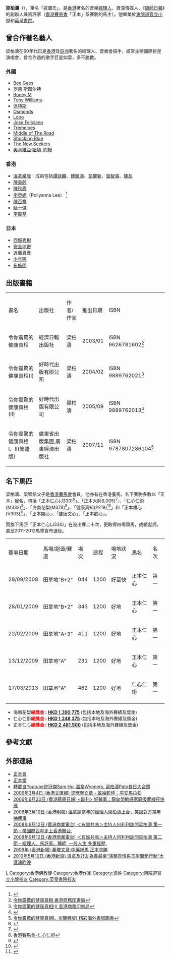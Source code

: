 {{copyedit|time=2020-12-01}}
{{藝人
| 類型 = 幕後
| 圖片 =
| 圖片尺寸 = 
| 姓名 = 梁柏濤
| 羅馬拼音 =  Leung Pak-To
| 英文名 = Pato
| 綽號 = 披圖梁
| 國籍 = {{HKG}}
| 語言 = [[英語|英語]]、[[廣東話|廣東話]]
| 信仰 = [[佛教|佛教]] 
| 母校 = [[東院道官立小學|東院道官立小學]]<br>[[英皇書院|英皇書院]]<ref>{{cite web |url=https://www.kings.edu.hk/sites/default/files/files/kcoba_1999.pdf |title=英皇之聲 |date=1999-01 |website= |publisher=英皇書院同學會 |access-date=2021-11-27 |quote= |archive-date=2017-03-22 |archive-url=https://web.archive.org/web/20170322140950/http://kings.edu.hk/sites/default/files/files/kcoba_1999.pdf |dead-url=no }}</ref>
| 網站 = [http://www.wiserclub.com/ 正本會]
}}

'''梁柏濤'''（{{lang-en|Pato Leung Pak-To}}），筆名「披圖氏」，是[[香港|香港]]著名的音樂[[經理人|經理人]]、資深傳媒人、《[[騎師日報|騎師日報]]》的創辦人兼馬評家（[[香港賽馬會|香港賽馬會]]「正本」系賽駒的馬主）。他畢業於[[東院道官立小學|東院道官立小學]]和[[英皇書院|英皇書院]]。

== 曾合作著名藝人 ==
梁柏濤在60年代已是[[香港|香港]]及[[亞洲|亞洲]]著名的經理人、音樂會搞手，經常主辦國際巨星演唱會，曾合作過的歌手巨星如雲，多不勝數。

=== 外國 ===
*[[Bee_Gees|Bee Gees]]
*[[罗德·斯图尔特|罗德·斯图尔特]]
*[[Boney_M|Boney M]]
*[[Tony_Williams|Tony Williams]]
*[[派特斯|派特斯]]
*[[Osmonds|Osmonds]]
*[[Lobo|Lobo]]
*[[Jose_Feliciano|Jose Feliciano]]
*[[Tremeloes|Tremeloes]]
*[[Middle_of_The_Road|Middle of The Road]]
*[[Shocking_Blue|Shocking Blue]]
*[[The_New_Seekers|The New Seekers]] 
*[[奧莉維亞·紐頓-約翰|奧莉維亞·紐頓-約翰]]

=== 香港 ===
*[[溫拿樂隊|溫拿樂隊]]：成員包括[[譚詠麟|譚詠麟]]、[[鍾鎮濤|鍾鎮濤]]、[[彭健新|彭健新]]、[[葉智強|葉智強]]、[[陳友|陳友]]
*[[陳美齡|陳美齡]]
*[[陳秋霞|陳秋霞]]
*[[李貝妮|李貝妮]]（Pollyanna Lee） <ref>{{Cite web |url=http://blog.roodo.com/macaenese5354/archives/2730793.html |title=李貝妮 Pollyanna Lee |access-date=2010-06-07 |archive-url=https://web.archive.org/web/20090818013400/http://blog.roodo.com/macaenese5354/archives/2730793.html |archive-date=2009-08-18 |dead-url=yes }}</ref>
*[[陳百祥|陳百祥]]
*[[蔡一傑|蔡一傑]]
*[[李龍基|李龍基]]

=== 日本 ===
*[[西城秀樹|西城秀樹]]
*[[安全地帶|安全地帶]]
*[[近藤真彥|近藤真彥]]
*[[少年隊|少年隊]]
*[[布施明|布施明]]

== 出版書籍 ==
{| border="1" 
|- 
| 書名 || 出版社 ||    作者/作家   || 推出日期 || ISBN
|
|- 
| 令你震驚的健康真相 || 經濟日報出版社 ||   梁柏濤   || 2003/01 || ISBN 9626781602<ref>[http://www.cp1897.com.hk/product_info.php?BookId=9626781602 令你震驚的健康真相 香港商務印書局]</ref>
|
|-
| 令你震驚的健康真相(I) || 好時代出版有限公司 ||   梁柏濤   || 2004/02 || ISBN 9889762021<ref> [http://www.cp1897.com.hk/product_info.php?BookId=9889762021 令你震驚的健康真相(I) 香港商務印書局]</ref>
|
|-
| 令你震驚的健康真相(II) || 好時代出版有限公司 ||   梁柏濤  || 2005/09 || ISBN 9889762013<ref>{{Cite web |url=http://www.cp1897.com.hk/product_info.php?BookId=9889762013 |title=令你震驚的健康真相(II) 香港商務印書局 |accessdate=2010-06-04 |archive-date=2016-03-08 |archive-url=https://web.archive.org/web/20160308081222/http://www.cp1897.com.hk/product_info.php?BookId=9889762013 |dead-url=no }}</ref>
|
|-
| 令你震驚的健康真相I、II(簡體版) || 廣東省出版集團,廣東經濟出版社  ||   梁柏濤  || 2007/11 || ISBN 9787807286104<ref> [http://www.exvv.tw/mall/detail.jsp?proID=748420 令你震驚的健康真相I、II(簡體版) 精彩海外書城圖書]{{dead link|date=2018年3月 |bot=InternetArchiveBot |fix-attempted=yes }}</ref>
|
|}

== 名下馬匹  ==
梁柏濤、梁智焙父子是[[香港賽馬會|香港賽馬會]]會員，他亦有在香港養馬，名下賽駒多數以「正本」起名，包括「正本仁心(J330)<ref>{{Cite web |url=http://www.hkjc.com/chinese/racing/OtherHorse.asp?HorseNo=J330 |title=香港賽馬會-正本仁心 |accessdate=2013-01-07 |archive-date=2014-11-05 |archive-url=https://web.archive.org/web/20141105164240/http://www.hkjc.com/chinese/racing/OtherHorse.asp?HorseNo=J330 |dead-url=no }}</ref>」、「正本大師(L005)<ref>{{Cite web |url=http://www.hkjc.com/chinese/racing/OtherHorse.asp?HorseNo=L005 |title=香港賽馬會-正本大師 |accessdate=2013-01-07 |archive-date=2014-11-05 |archive-url=https://web.archive.org/web/20141105164516/http://www.hkjc.com/chinese/racing/OtherHorse.asp?HorseNo=L005 |dead-url=no }}</ref>」、「仁心仁術(M332)<ref>[http://www.hkjc.com/chinese/racing/OtherHorse.asp?HorseNo=M332 香港賽馬會-仁心仁術]</ref>」、「海南花梨(M378)<ref>{{Cite web |url=http://www.hkjc.com/chinese/racing/OtherHorse.asp?HorseNo=M378 |title=香港賽馬會-海南花梨 |accessdate=2016-04-20 |archive-date=2016-04-20 |archive-url=https://web.archive.org/web/20160420105504/http://www.hkjc.com/chinese/racing/OtherHorse.asp?HorseNo=M378 |dead-url=no }}</ref>」、「健康真知(P219)<ref>{{Cite web |url=http://www.hkjc.com/chinese/racing/Horse.asp?HorseNo=P219 |title=香港賽馬會-健康真知 |accessdate=2013-08-26 |archive-date=2013-06-19 |archive-url=https://web.archive.org/web/20130619032523/http://www.hkjc.com/chinese/racing/horse.asp?horseno=P219 |dead-url=no }}</ref>」和「正本雄心(V303)<ref>{{Cite web |url=http://www.hkjc.com/chinese/racing/Horse.asp?HorseNo=V303 |title=香港賽馬會-正本雄心 |accessdate=2016-04-20 |archive-date=2016-04-29 |archive-url=https://web.archive.org/web/20160429191530/http://www.hkjc.com/chinese/racing/horse.asp?horseno=V303 |dead-url=no }}</ref>」、「正本開心」、「盛唐文心」、「正本歡心」。

而旗下馬匹「正本仁心(J330)」在港出賽二十次，更取得四場頭馬，成績彪炳，直至2011-2012馬季宣布退役。

{| border="1" 
|- 
| 賽事日期 || 馬場/跑道/賽道|| 場次 || 途程||場地狀況 || 馬名||名次
|- 
| 28/09/2008|| 田草地"B+2" ||044||1200||好至快||正本仁心||第 一
|-
| 28/01/2009|| 田草地"B+2" ||343||1200||好地||正本仁心||第 一
|-
| 22/02/2009|| 田草地"A+3" ||411||1200||好地||正本仁心||第 一
|- 
| 13/12/2009||田草地"A" ||231||1200||好地||正本仁心||第 一
|- 
| 17/03/2013||田草地"A"||462||1200||好地||仁心仁術||第 一
|- 
|}

*海南花梨'''<span style="color: red;">總獎金</span> : <span style="text-decoration: underline;">HKD 1,390,775</span>''' (包括本地及海外賽績及獎金)
*仁心仁術'''<span style="color: red;">總獎金</span> : <span style="text-decoration: underline;">HKD 1,248,375</span>''' (包括本地及海外賽績及獎金)
*正本仁心'''<span style="color: red;">總獎金</span> : <span style="text-decoration: underline;">HKD 2,481,500</span>''' (包括本地及海外賽績及獎金)

==參考文獻==
<div class="references-small">
<references></references>
</div>

== 外部連結 ==
*[http://www.wiserclub.com/ 正本會] {{Wayback|url=http://www.wiserclub.com/ |date=20101021062016 }}
*[http://www.wiserhealth.com/ 正本堂] {{Wayback|url=http://www.wiserhealth.com/ |date=20100504140104 }}
*[http://www.youtube.com/watch?v=wZO-wz5fcxk 轉載自Youtube許冠傑Sam Hui,溫拿Wynners, 梁柏濤Pato昔日大合照] {{Wayback|url=http://www.youtube.com/watch?v=wZO-wz5fcxk |date=20200229024559 }}
*[http://webcache.googleusercontent.com/search?q=cache:DQjx7L6ChIAJ:paper.wenweipo.com/2006/03/04/CF0603040003.htm+%22%E8%87%AA%E7%84%B6%E7%99%82%E6%B3%95%E5%B0%88%E5%AE%B6%E6%A2%81%E6%9F%8F%E6%BF%A4%22&cd=1&hl=zh-TW&ct=clnk&gl=tw 2006年3月4日 (香港文匯報) 梁玳寧文章 - 翠袖乾坤：平安馬拉松]
*[http://hk.apple.nextmedia.com/template/apple_sub/art_main.php?iss_id=20060920&sec_id=38163&subsec_id=6284738&art_id=6328934 2006年9月20日 (香港蘋果日報) <副刊> 好醫事：龍向榮敏感家庭吸塵機孖住飛]
*[http://ol.mingpao.com/cfm/Photo3.cfm?File=20080310/saa01/mcm1.txt&Mode=2 2008年3月10日 (香港明報) 溫拿請當年的經理人梁柏濤上台，笑談對方當年抽佣事 ] {{Wayback|url=http://ol.mingpao.com/cfm/Photo3.cfm?File=20080310%2Fsaa01%2Fmcm1.txt&Mode=2 |date=20160304204135 }}
*[http://www.wiserclub.com/media_1/01-0600A.mp3 2008年9月12日 (香港商業電台) ＜有誰共嗚＞主持人何利利訪問梁柏濤 第一節 - 帶國際巨星走上香港舞台.] {{Wayback|url=http://www.wiserclub.com/media_1/01-0600A.mp3 |date=20160504142816 }}
*[http://www.wiserclub.com/media_1/02-0600B.mp3 2008年9月12日 (香港商業電台) ＜有誰共嗚＞主持人何利利訪問梁柏濤  第二節 - 經理人、馬評家、醫師, 一段人生 多重經歷.] {{Wayback|url=http://www.wiserclub.com/media_1/02-0600B.mp3 |date=20160304131029 }}
*[http://www.hkdailynews.com.hk/news.php?id=78365 2009年 (香港新報) 秦瓊文章:中藥補馬 正本求勝]{{dead link|date=2018年3月 |bot=InternetArchiveBot |fix-attempted=yes }}
*[http://ent.cqnews.net/yy/hyyt/201005/t20100510_4318920.htm 2010年5月10日 (香港新浪) 溫拿及好友為善最樂“演藝界情系玉樹關愛行動”大滙演昨晚]{{dead link|date=2018年3月 |bot=InternetArchiveBot |fix-attempted=yes }}

[[Category:香港馬主|L]]
[[Category:香港佛教徒|Category:香港佛教徒]]
[[Category:香港作家|Category:香港作家]]
[[Category:梁姓|Category:梁姓]]
[[Category:東院道官立小學校友|Category:東院道官立小學校友]]
[[Category:英皇書院校友|Category:英皇書院校友]]